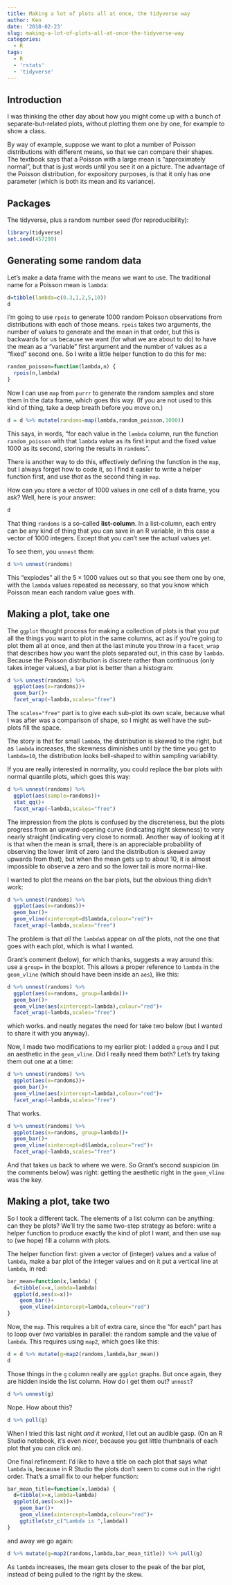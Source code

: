 ```yaml
---
title: Making a lot of plots all at once, the tidyverse way
author: Ken
date: '2018-02-23'
slug: making-a-lot-of-plots-all-at-once-the-tidyverse-way
categories:
  - R
tags:
  - R
  - 'rstats'
  - 'tidyverse'
---
```


## Introduction

I was thinking the other day about how you might come up with a bunch of separate-but-related plots, without plotting them one by one, for example to show a class. 

By way of example, suppose we want to plot a number of Poisson distributions with different means, so that we can compare their shapes. The textbook says that a Poisson with a large mean is "approximately normal", but that is just words until you see it on a picture. The advantage of the Poisson distribution, for expository purposes, is that it only has one parameter (which is both its mean and its variance).

## Packages

The tidyverse, plus a random number seed (for reproducibility):

```r
library(tidyverse)
set.seed(457299)
```


## Generating some random data

Let's make a data frame with the means we want to use. The traditional name for a Poisson mean is `lambda`:

```r
d=tibble(lambda=c(0.3,1,2,5,10))
d
```

I'm going to use `rpois` to generate 1000 random Poisson observations from distributions with each of those means. `rpois` takes two arguments, the number of values to generate and the mean in that order, but this is backwards for us because we want (for what we are about to do) to have the mean as a "variable" first argument and the number of values as a "fixed" second one. So I write a little helper function to do this for me:

```r
random_poisson=function(lambda,n) {
  rpois(n,lambda)
}
```

Now I can use `map` from `purrr` to generate the random samples and store them in the data frame, which goes this way. (If you are not used to this kind of thing, take a deep breath before you move on.)

```r
d = d %>% mutate(randoms=map(lambda,random_poisson,1000))
```

This says, in words, "for each value in the `lambda` column, run the function `random_poisson` with that `lambda` value as its first input and the fixed value 1000 as its second, storing the results in `randoms`". 

There is another way to do this, effectively defining the function in the `map`, but I always forget how to code it, so I find it easier to write a helper function first, and use *that* as the second thing in `map`.

How can you store a vector of 1000 values in one cell of a data frame, you ask? Well, here is your answer:

```r
d
```

That thing `randoms` is a so-called **list-column**. In a list-column, each entry can be any kind of thing that you can save in an R variable, in this case a vector of 1000 integers. Except that you can't see the actual values yet.

To see them, you `unnest` them:

```r
d %>% unnest(randoms)
```

This "explodes" all the $5 \times 1000$ values out so that you see them one by one, with the `lambda` values repeated as necessary, so that you know which Poisson mean each random value goes with.

## Making a plot, take one

The `ggplot` thought process for making a collection of plots is that you put all the things you want to plot in the same columns, act as if you're going to plot them all at once, and then at the last minute you throw in a `facet_wrap` that describes how you want the plots separated out, in this case by `lambda`. Because the Poisson distribution is discrete rather than continuous (only takes integer values), a bar plot is better than a histogram: 

```r
d %>% unnest(randoms) %>% 
  ggplot(aes(x=randoms))+
  geom_bar()+
  facet_wrap(~lambda,scales="free")
```

The `scales="free"` part is to give each sub-plot its own scale, because what I was after was a comparison of shape, so I might as well have the sub-plots fill the space.

The story is that for small `lambda`, the distribution is skewed to the right, but as `lambda` increases, the skewness diminishes until by the time you get to `lambda=10`, the distribution looks bell-shaped to within sampling variability. 

If you are really interested in normality, you could replace the bar plots with normal quantile plots, which goes this way:

```r
d %>% unnest(randoms) %>% 
  ggplot(aes(sample=randoms))+
  stat_qq()+
  facet_wrap(~lambda,scales="free")
```

The impression from the plots is confused by the discreteness, but the plots progress from an upward-opening curve (indicating right skewness) to very nearly straight (indicating very close to normal). Another way of looking at it is that when the mean is small, there is an appreciable probability of observing the lower limit of zero (and the distribution is skewed away upwards from that), but when the mean gets up to about 10, it is almost impossible to observe a zero and so the lower tail is more normal-like.

I wanted to plot the means on the bar plots, but the obvious thing didn't work:

```r
d %>% unnest(randoms) %>% 
  ggplot(aes(x=randoms))+
  geom_bar()+
  geom_vline(xintercept=d$lambda,colour="red")+
  facet_wrap(~lambda,scales="free")
```

The problem is that *all* the `lambda`s appear on *all* the plots, not the one that goes with each plot, which is what I wanted.

Grant's comment (below), for which thanks, suggests a way around this: use a `group=` in the boxplot. This allows a proper reference to `lambda` in the `geom_vline` (which should have been inside an `aes`), like this:

```r
d %>% unnest(randoms) %>% 
  ggplot(aes(x=randoms, group=lambda))+
  geom_bar()+
  geom_vline(aes(xintercept=lambda),colour="red")+
  facet_wrap(~lambda,scales="free")
```

which works. and neatly negates the need for take two below (but I wanted to share it with you anyway).

Now, I made two modifications to my earlier plot: I added a `group` and I put an aesthetic in the `geom_vline`. Did I really need them both? Let's try taking them out one at a time:

```r
d %>% unnest(randoms) %>% 
  ggplot(aes(x=randoms))+
  geom_bar()+
  geom_vline(aes(xintercept=lambda),colour="red")+
  facet_wrap(~lambda,scales="free")
```

That works.

```r
d %>% unnest(randoms) %>% 
  ggplot(aes(x=randoms, group=lambda))+
  geom_bar()+
  geom_vline(xintercept=d$lambda,colour="red")+
  facet_wrap(~lambda,scales="free")

```

And that takes us back to where we were. So Grant's second suspicion (in the comments below) was right: getting the aesthetic right in the `geom_vline` was the key.

## Making a plot, take two 

So I took a different tack. The elements of a list column can be anything: can they be plots? We'll try the same two-step strategy as before: write a helper function to produce exactly the kind of plot I want, and then use `map` to (we hope) fill a column with plots.

The helper function first: given a vector of (integer) values and a value of `lambda`, make a bar plot of the integer values and on it put a vertical line at `lambda`, in red:

```r
bar_mean=function(x,lambda) {
  d=tibble(x=x,lambda=lambda)
  ggplot(d,aes(x=x))+
    geom_bar()+
    geom_vline(xintercept=lambda,colour="red")
}
```

Now, the `map`. This requires a bit of extra care, since the "for each" part has to loop over *two* variables in parallel: the random sample and the value of `lambda`. This requires using `map2`, which goes like this:

```r
d = d %>% mutate(g=map2(randoms,lambda,bar_mean))
d
```

Those things in the `g` column really are `ggplot` graphs. But once again, they are hidden inside the list column. How do I get them out? `unnest`?

```r
d %>% unnest(g)
```

Nope. How about this?

```r
d %>% pull(g)
```

When I tried this last night *and it worked*, I let out an audible gasp. (On an R Studio notebook, it's even nicer, because you get little thumbnails of each plot that you can click on).

One final refinement: I'd like to have a title on each plot that says what `lambda` is, because in R Studio the plots don't seem to come out in the right order. That's a small fix to our helper function:

```r
bar_mean_title=function(x,lambda) {
  d=tibble(x=x,lambda=lambda)
  ggplot(d,aes(x=x))+
    geom_bar()+
    geom_vline(xintercept=lambda,colour="red")+
    ggtitle(str_c("Lambda is ",lambda))
}
```

and away we go again:

```r
d %>% mutate(g=map2(randoms,lambda,bar_mean_title)) %>% pull(g)
```

As `lambda` increases, the mean gets closer to the peak of the bar plot, instead of being pulled to the right by the skew.
